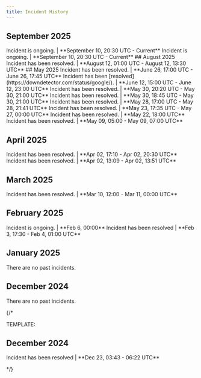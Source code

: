```yaml
---
title: Incident History
---
```


## September 2025
<Steps>
<Step title="404 errors - Users Timeline" icon="circle-exclamation">
Incident is ongoing. | **September 10, 20:30 UTC - Current**
</Step>
<Step title="Increased latency - Volume & Firehose streams" icon="circle-exclamation">
Incident is ongoing. | **September 10, 20:30 UTC - Current**
</Step>
</Steps>
## August 2025
<Steps>
<Step title="Developer portal issues" icon="circle-exclamation">
Incident has been resolved. | **August 12, 01:00 UTC - August 12, 13:30 UTC**
</Step>
</Steps>
## May 2025
<Steps>
<Step title="500 errors - (Some X API endpoints may be affected)" icon="circle-exclamation">
Incident has been resolved. | **June 26, 17:00 UTC - June 26, 17:45 UTC**
</Step>
<Step title="Google related outage - 503 errors for some endpoints" icon="circle-exclamation">
Incident has been [resolved](https://downdetector.com/status/google/). | **June 12, 15:00 UTC - June 12, 23:00 UTC**
</Step>
<Step title="Site-wide outage (Some X API endpoints may be affected)" icon="circle-exclamation">
Incident has been resolved. | **May 30, 20:20 UTC - May 30, 21:00 UTC**  
</Step>
<Step title="POST /2/media/upload - 404 errors" icon="circle-exclamation">
Incident has been resolved. | **May 30, 18:45 UTC - May 30, 21:00 UTC**  
</Step>
<Step title="POST /2/media/upload - 404 errors" icon="circle-exclamation">
Incident has been resolved. | **May 28, 17:00 UTC - May 28, 21:41 UTC**  
</Step>
<Step title="Login with X (OAuth)" icon="circle-exclamation">
Incident has been resolved. | **May 23, 17:35 UTC - May 27, 00:00 UTC**  
</Step>
<Step title="Site-wide outage (Some X API endpoints may be affected)" icon="circle-exclamation">
Incident has been resolved. | **May 22, 18:00 UTC**  
</Step>
<Step title="Site-wide outage (All X API endpoints may be affected)" icon="circle-exclamation">
Incident has been resolved. | **May 09, 05:00 - May 09, 07:00 UTC**  
</Step>
</Steps>

## April 2025
<Steps>
<Step title="Filtered Stream Rules - 500 errors" icon="circle-exclamation">
Incident has been resolved. | **Apr 02, 17:10 - Apr 02, 20:30 UTC**  
</Step>
<Step title="Account Activity API outage" icon="circle-exclamation">
Incident has been resolved. | **Apr 02, 13:09 - Apr 02, 13:51 UTC**  
</Step>
</Steps>

## March 2025
<Steps>
<Step title="Site-wide outage (All X API endpoints may be affected)" icon="circle-exclamation">
Incident has been resolved. | **Mar 10, 12:00 - Mar 11, 00:00 UTC**  
</Step>
</Steps>

## February 2025
<Steps>
<Step title="Media metadata and subtitles v2 - 404 errors" icon="circle-exclamation">
Incident is ongoing. | **Feb 6, 00:00**  
</Step>
<Step title="Filtered Stream v2 - widespread 503 errors" icon="circle-exclamation">
Incident has been resolved | **Feb 3, 17:30 - Feb 4, 01:00 UTC**  
</Step>
</Steps>

## January 2025
<Steps>
<Step title="No Incidents" icon="circle-exclamation">
    There are no past incidents.
</Step>
</Steps>

## December 2024
<Steps>
<Step title="No Incidents" icon="circle-exclamation">
    There are no past incidents.
</Step>
</Steps>

{/*

TEMPLATE:

## December 2024

<Steps>
<Step title="Feed Disruption" icon="circle-exclamation">
Incident has been resolved | **Dec 23, 03:43 - 06:22 UTC**  
</Step>
</Steps>

*/}


